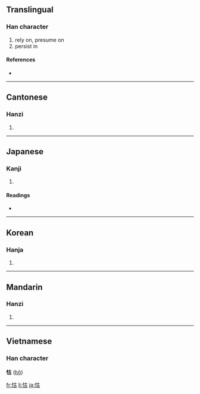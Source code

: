 ==Translingual==

===Han character===
{{Han char|rn=61|rad=心|as=05|sn=8|four=9406<sub>0</sub>|canj=心十口 (PJR)}}

# rely on, presume on
# persist in

====References====
* {{Han ref|kx=0380.220|dkj=10454|dj=0708.220|hdz=42283.090|uh=6019|ud=24601|bh=CC7C|bd=52348}}

----

==Cantonese==

===Hanzi===
{{yue-hanzi|jyut=|y=wu6}}

# {{defn|Cantonese}}

----

==Japanese==

===Kanji===
{{ja-kanji|grade=|rs=心05}}

# {{defn|Japanese}}

====Readings====
* {{ja-readings|on=[[こ]] (ko)|kun=[[たのむ]] (tanomu)}}

----

==Korean==

===Hanja===
{{ko-hanja|hangeul=호|eumhun=|rv=ho|mr=ho|y=ho}}

# {{defn|Korean}}

----

==Mandarin==

===Hanzi===
{{cmn-hanzi|pin=[[hù]] ([[hu4]])|wg=hu<sup>4</sup>}}

# {{defn|Mandarin}}

----

==Vietnamese==
===Han character===
'''怙''' ([[hộ]])

[[fr:怙]]
[[li:怙]]
[[ja:怙]]